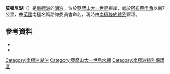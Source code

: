 {{coord|70|52|S|68|20|W|display=title}}

'''莫頓尼湖'''（{{lang-en|Moutonnee Lake}}）是[[南極洲|南極洲]]的[[湖泊|湖泊]]，位於[[亞歷山大一世島|亞歷山大一世島]]東岸，處於[[阿布萊申角|阿布萊申角]]以南7公里，由[[英國|英國]]南極名稱諮詢委員會命名，現時由[[南極條約體系|南極條約體系]]管理。

==參考資料==
*{{cite web |url=http://www.ats.aq/documents/recatt/Att188_e.pdf |title=Ablation Valley and Ganymede Heights, Alexander Island |accessdate=2013-09-11 |work=Management Plan for Antarctic Specially Protected Area No. 147: Measure 1 |first= |last= |publisher=Antarctic Treaty Secretariat |year=2002 |archive-date=2018-11-17 |archive-url=https://web.archive.org/web/20181117062507/https://www.ats.aq/documents/recatt/att188_e.pdf |dead-url=no }}
*{{usgs-gazetteer}}

{{DEFAULTSORT:Moutonnee Lake}}
[[Category:南極洲湖泊|Category:南極洲湖泊]]
[[Category:亞歷山大一世島水體|Category:亞歷山大一世島水體]]
[[Category:南極洲特別保護區|Category:南極洲特別保護區]]


{{AlexanderIsland-geo-stub}}